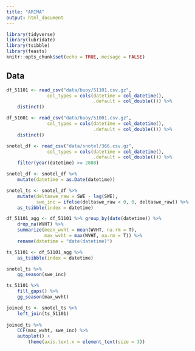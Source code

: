 ```yaml
---
title: "ARIMA"
output: html_document
---
```


```r
library(tidyverse)
library(lubridate)
library(tsibble)
library(feasts)
knitr::opts_chunk$set(echo = TRUE, message = FALSE)
```

## Data

```r
df_51101 <- read_csv("data/buoy/51101.csv.gz",
               col_types = cols(datetime = col_datetime(),
                                .default = col_double())) %>%
    distinct()

df_51001 <- read_csv("data/buoy/51001.csv.gz",
               col_types = cols(datetime = col_datetime(),
                                .default = col_double())) %>%
    distinct()

snotel_df <- read_csv("data/snotel/366.csv.gz",
               col_types = cols(datetime = col_datetime(),
                                .default = col_double())) %>%
    filter(year(datetime) >= 2008)

snotel_df <- snotel_df %>%
    mutate(datetime = as.Date(datetime))

snotel_ts <- snotel_df %>% 
    mutate(deltaswe_raw = SWE - lag(SWE),
           swe_inc = ifelse(deltaswe_raw < 0, 0, deltaswe_raw)) %>%
    as_tsibble(index = datetime)

df_51101_agg <- df_51101 %>% group_by(date(datetime)) %>%
    drop_na(WVHT) %>%
    summarize(mean_wvht = mean(WVHT, na.rm = T),
              max_wvht = max(WVHT, na.rm = T)) %>%
    rename(datetime = "date(datetime)")

ts_51101 <- df_51101_agg %>%
    as_tsibble(index = datetime)
```

```r
snotel_ts %>%
    gg_season(swe_inc)
```
```r
ts_51101 %>%
    fill_gaps() %>%
    gg_season(max_wvht)
```

```r
joined_ts <- snotel_ts %>% 
    left_join(ts_51101)
    
joined_ts %>%
    CCF(max_wvht, swe_inc) %>%
    autoplot() +
        theme(axis.text.x = element_text(size = 3))
```
